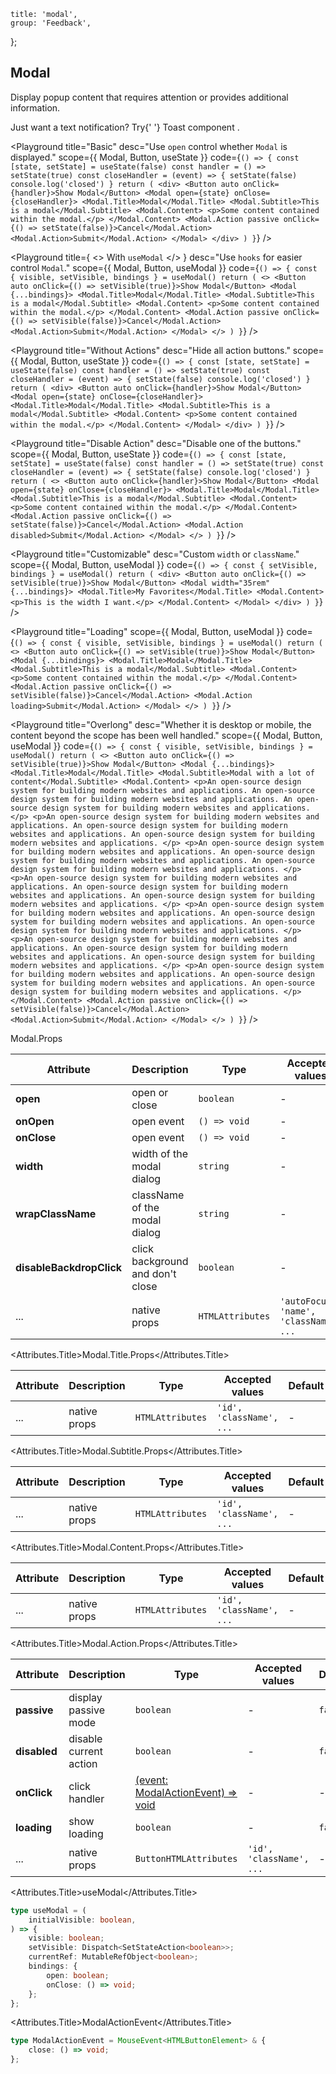 
	title: 'modal',
	group: 'Feedback',
};

## Modal

Display popup content that requires attention or provides additional information.

<Note>
	Just want a text notification? Try{' '}
	<NextLink href="/en-us/components/toast">
		<Link color>Toast component</Link>
	</NextLink>
	.
</Note>

<Playground
	title="Basic"
	desc="Use `open` control whether `Modal` is displayed."
	scope={{ Modal, Button, useState }}
	code={`
() => {
  const [state, setState] = useState(false)
  const handler = () => setState(true)
  const closeHandler = (event) => {
    setState(false)
    console.log('closed')
  }
  return (
    <div>
      <Button auto onClick={handler}>Show Modal</Button>
      <Modal open={state} onClose={closeHandler}>
        <Modal.Title>Modal</Modal.Title>
        <Modal.Subtitle>This is a modal</Modal.Subtitle>
        <Modal.Content>
          <p>Some content contained within the modal.</p>
        </Modal.Content>
        <Modal.Action passive onClick={() => setState(false)}>Cancel</Modal.Action>
        <Modal.Action>Submit</Modal.Action>
      </Modal>
    </div>
  )
}
`}
/>

<Playground
	title={
		<>
			With <Code>useModal</Code>
		</>
	}
	desc="Use `hooks` for easier control `Modal`."
	scope={{ Modal, Button, useModal }}
	code={`
() => {
  const { visible, setVisible, bindings } = useModal()
  return (
    <>
      <Button auto onClick={() => setVisible(true)}>Show Modal</Button>
      <Modal {...bindings}>
        <Modal.Title>Modal</Modal.Title>
        <Modal.Subtitle>This is a modal</Modal.Subtitle>
        <Modal.Content>
          <p>Some content contained within the modal.</p>
        </Modal.Content>
        <Modal.Action passive onClick={() => setVisible(false)}>Cancel</Modal.Action>
        <Modal.Action>Submit</Modal.Action>
      </Modal>
    </>
  )
}
`}
/>

<Playground
	title="Without Actions"
	desc="Hide all action buttons."
	scope={{ Modal, Button, useState }}
	code={`
() => {
  const [state, setState] = useState(false)
  const handler = () => setState(true)
  const closeHandler = (event) => {
    setState(false)
    console.log('closed')
  }
  return (
    <div>
      <Button auto onClick={handler}>Show Modal</Button>
      <Modal open={state} onClose={closeHandler}>
        <Modal.Title>Modal</Modal.Title>
        <Modal.Subtitle>This is a modal</Modal.Subtitle>
        <Modal.Content>
          <p>Some content contained within the modal.</p>
        </Modal.Content>
      </Modal>
    </div>
  )
}
`}
/>

<Playground
	title="Disable Action"
	desc="Disable one of the buttons."
	scope={{ Modal, Button, useState }}
	code={`
() => {
  const [state, setState] = useState(false)
  const handler = () => setState(true)
  const closeHandler = (event) => {
    setState(false)
    console.log('closed')
  }
  return (
    <>
      <Button auto onClick={handler}>Show Modal</Button>
      <Modal open={state} onClose={closeHandler}>
        <Modal.Title>Modal</Modal.Title>
        <Modal.Subtitle>This is a modal</Modal.Subtitle>
        <Modal.Content>
          <p>Some content contained within the modal.</p>
        </Modal.Content>
        <Modal.Action passive onClick={() => setState(false)}>Cancel</Modal.Action>
        <Modal.Action disabled>Submit</Modal.Action>
      </Modal>
    </>
  )
}
`}
/>

<Playground
	title="Customizable"
	desc="Custom `width` or `className`."
	scope={{ Modal, Button, useModal }}
	code={`
() => {
  const { setVisible, bindings } = useModal()
  return (
    <div>
      <Button auto onClick={() => setVisible(true)}>Show Modal</Button>
      <Modal width="35rem" {...bindings}>
        <Modal.Title>My Favorites</Modal.Title>
        <Modal.Content>
          <p>This is the width I want.</p>
        </Modal.Content>
      </Modal>
    </div>
  )
}
`}
/>

<Playground
	title="Loading"
	scope={{ Modal, Button, useModal }}
	code={`
() => {
  const { visible, setVisible, bindings } = useModal()
  return (
    <>
      <Button auto onClick={() => setVisible(true)}>Show Modal</Button>
      <Modal {...bindings}>
        <Modal.Title>Modal</Modal.Title>
        <Modal.Subtitle>This is a modal</Modal.Subtitle>
        <Modal.Content>
          <p>Some content contained within the modal.</p>
        </Modal.Content>
        <Modal.Action passive onClick={() => setVisible(false)}>Cancel</Modal.Action>
        <Modal.Action loading>Submit</Modal.Action>
      </Modal>
    </>
  )
}
`}
/>

<Playground
	title="Overlong"
	desc="Whether it is desktop or mobile, the content beyond the scope has been well handled."
	scope={{ Modal, Button, useModal }}
	code={`
() => {
  const { visible, setVisible, bindings } = useModal()
  return (
    <>
      <Button auto onClick={() => setVisible(true)}>Show Modal</Button>
      <Modal {...bindings}>
        <Modal.Title>Modal</Modal.Title>
        <Modal.Subtitle>Modal with a lot of content</Modal.Subtitle>
        <Modal.Content>
          <p>An open-source design system for building modern websites and applications.
          An open-source design system for building modern websites and applications.
          An open-source design system for building modern websites and applications. </p>
          <p>An open-source design system for building modern websites and applications.
          An open-source design system for building modern websites and applications.
          An open-source design system for building modern websites and applications. </p>
          <p>An open-source design system for building modern websites and applications.
          An open-source design system for building modern websites and applications.
          An open-source design system for building modern websites and applications. </p>
          <p>An open-source design system for building modern websites and applications.
          An open-source design system for building modern websites and applications.
          An open-source design system for building modern websites and applications. </p>
          <p>An open-source design system for building modern websites and applications.
          An open-source design system for building modern websites and applications.
          An open-source design system for building modern websites and applications. </p>
          <p>An open-source design system for building modern websites and applications.
          An open-source design system for building modern websites and applications.
          An open-source design system for building modern websites and applications. </p>
          <p>An open-source design system for building modern websites and applications.
          An open-source design system for building modern websites and applications.
          An open-source design system for building modern websites and applications. </p>
        </Modal.Content>
        <Modal.Action passive onClick={() => setVisible(false)}>Cancel</Modal.Action>
        <Modal.Action>Submit</Modal.Action>
      </Modal>
    </>
  )
}
`}
/>

<Attributes edit="/pages/en-us/components/modal.mdx">
<Attributes.Title>Modal.Props</Attributes.Title>

| Attribute                | Description                      | Type             | Accepted values                         | Default |
| ------------------------ | -------------------------------- | ---------------- | --------------------------------------- | ------- |
| **open**                 | open or close                    | `boolean`        | -                                       | `false` |
| **onOpen**               | open event                       | `() => void`     | -                                       | -       |
| **onClose**              | open event                       | `() => void`     | -                                       | -       |
| **width**                | width of the modal dialog        | `string`         | -                                       | `26rem` |
| **wrapClassName**        | className of the modal dialog    | `string`         | -                                       | -       |
| **disableBackdropClick** | click background and don't close | `boolean`        | -                                       | `false` |
| ...                      | native props                     | `HTMLAttributes` | `'autoFocus', 'name', 'className', ...` | -       |

<Attributes.Title>Modal.Title.Props</Attributes.Title>

| Attribute | Description  | Type             | Accepted values          | Default |
| --------- | ------------ | ---------------- | ------------------------ | ------- |
| ...       | native props | `HTMLAttributes` | `'id', 'className', ...` | -       |

<Attributes.Title>Modal.Subtitle.Props</Attributes.Title>

| Attribute | Description  | Type             | Accepted values          | Default |
| --------- | ------------ | ---------------- | ------------------------ | ------- |
| ...       | native props | `HTMLAttributes` | `'id', 'className', ...` | -       |

<Attributes.Title>Modal.Content.Props</Attributes.Title>

| Attribute | Description  | Type             | Accepted values          | Default |
| --------- | ------------ | ---------------- | ------------------------ | ------- |
| ...       | native props | `HTMLAttributes` | `'id', 'className', ...` | -       |

<Attributes.Title>Modal.Action.Props</Attributes.Title>

| Attribute    | Description            | Type                                                   | Accepted values          | Default |
| ------------ | ---------------------- | ------------------------------------------------------ | ------------------------ | ------- |
| **passive**  | display passive mode   | `boolean`                                              | -                        | `false` |
| **disabled** | disable current action | `boolean`                                              | -                        | `false` |
| **onClick**  | click handler          | [(event: ModalActionEvent) => void](#modalactionevent) | -                        | -       |
| **loading**  | show loading           | `boolean`                                              | -                        | `false` |
| ...          | native props           | `ButtonHTMLAttributes`                                 | `'id', 'className', ...` | -       |

<Attributes.Title>useModal</Attributes.Title>

```ts
type useModal = (
	initialVisible: boolean,
) => {
	visible: boolean;
	setVisible: Dispatch<SetStateAction<boolean>>;
	currentRef: MutableRefObject<boolean>;
	bindings: {
		open: boolean;
		onClose: () => void;
	};
};
```

<Attributes.Title>ModalActionEvent</Attributes.Title>

```ts
type ModalActionEvent = MouseEvent<HTMLButtonElement> & {
	close: () => void;
};
```

</Attributes>

